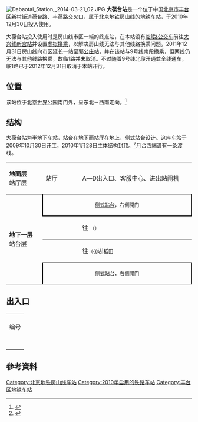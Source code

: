 {{NoteTA
|G1=Railway}}
{{Infobox station
|name = 大葆台
|eng_name = Dabaotai
|linecolour = {{北京地铁颜色|房}}
|image = Dabaotai station platform 1.jpg
|caption = 大葆台站站台
|other_name = 
|country = {{PRC}}
|borough = [[北京市|北京市]][[丰台区|丰台区]][[新村街道_(北京市)|新村街道]]
|address = 葆台路、丰葆路交叉口
|coordinates = {{Coord|39.807704|116.291498|type:railwaystation_region:CN-11_source:GoogleMaps|display=inline,title}}
|elevation = 
|operator = [[北京市地铁运营有限公司|北京市地铁运营有限公司]]
|lines = {{北京地铁线路名|房|SL}}
|distance = 
|platform = 2座[[侧式站台|侧式站台]]
|tracks = 2条
|bus_routes = 
|bus_stands = 
|connections = 
|structure = 半地下车站
|hall = 
|depth = 
|levels = 
|interchange = 
|exits = 4個
|elevator = 
|escalator = 
|architect = 
|architectural_style = 
|colour = 白色
|type = 
|status = 运营中
|code = 
|zone = 
|classification = 
|website = 
|built = 
|opened = 2010年12月30日
|pass_year = 
|passengers = 
|pass_system = 
|pass_rank = 
|mpassengers = 
|trains = 
|station_hours = 
|hours = 
|first = {{北京地铁线路名|房|S}}
:往{{北京地铁起讫站|房山|L}}：05:30
:往{{北京地铁起讫站|房山|R}}：06:00
|last = {{北京地铁线路名|房|S}}
:往{{北京地铁起讫站|房山|L}}：22:52
:往{{北京地铁起讫站|房山|R}}：23:27
|adjacent = {{adjacent stations|system=北京地铁|line=房|left=郭公庄|right=稻田|note-left=1.438km|note-mid=距离[[东管头南站|东管头南]]7.426km|note-right=6.466km}}
|other_services = 
|route_map = {{Routemap|inline=yes|map=
utSTRf\utSTRg~~ ~~{{rmr|Licon=U|{{stl|北京地铁|郭公庄}}}}
utSTR+BSr\utSTR+BSl
utSTR+BSr\utSTR+BSl
utABZg2\utSTR+tc3
utSTR+tc1\utABZg+4
utSTRe\utSTRe
uSTRf\uSTRg~~ ~~{{rmr|Licon=D|{{stl|北京地铁|稻田}}}}
}}
}}
[[File:Dabaotai_Station,_2014-03-21_02.JPG|thumb]]
'''大葆台站'''是一个位于中国[[北京市|北京市]][[丰台区|丰台区]][[新村街道_(北京市)|新村街道]]葆台路、丰葆路交叉口，属于[[北京地铁|北京地铁]][[北京地铁房山线|房山线]]的[[地铁车站|地铁车站]]，于2010年12月30日投入使用。

大葆台站投入使用时是房山线市区一端的终点站，在本站设有[[北京公交临1路|临1路公交车]]前往[[大兴线|大兴线]][[新宫站_(北京)|新宫站]]并设置[[虚拟换乘|虚拟换乘]]，以解决房山线无法与其他线路换乘问题。2011年12月31日房山线向市区延长一站至[[郭公庄站|郭公庄站]]，并在该站与9号线南段换乘，但两线仍无法与其他线路换乘，故临1路并未取消。不过随着9号线北段开通並全线通车，临1路已于2012年12月31日取消于本站开行。

== 位置 ==
该站位于[[北京世界公园|北京世界公园]]南门外，呈东北－西南走向。<ref>{{cite web|url=http://www.bjghw.gov.cn/web/static/articles/catalog_14300/article_ff808081271d5bde01278a0a8f0901ce/ff808081271d5bde01278a0a8f0901ce.html|title=轨道交通房山线规划方案公告|publisher=[[北京市规划委员会|北京市规划委员会]]|date=2010-03-23|accessdate=2010-08-11|archive-url=https://web.archive.org/web/20100728091831/http://www.bjghw.gov.cn/web/static/articles/catalog_14300/article_ff808081271d5bde01278a0a8f0901ce/ff808081271d5bde01278a0a8f0901ce.html|archive-date=2010-07-28|dead-url=yes}}</ref>

== 结构 ==
大葆台站为半地下车站，站台在地下而站厅在地上，侧式站台设计。这座车站于2009年10月30日开工，2010年1月28日主体结构封顶。<ref>{{cite web|url=http://beijing.qianlong.com/3825/2010/01/29/4202@5479645.htm|title=房山线“半地下”车站封顶|date=2010-01-29|accessdate=2010-08-11|publisher=[[千龙网|千龙网]]}}{{Dead link|date=2019年12月 |bot=InternetArchiveBot |fix-attempted=yes }}</ref>月台西端设有一条渡线。
{|cellspacing=0 cellpadding=3
|style="border-top:solid 1px gray;border-bottom:solid 1px gray;" width=100|'''地面层'''<br />站厅层
|style="border-top:solid 1px gray;border-bottom:solid 1px gray;" width=100|站厅
|style="border-top:solid 1px gray;border-bottom:solid 1px gray;" width=350|A—D出入口、客服中心、进出站闸机
|-
|style="border-bottom:solid 1px gray;" rowspan=4|'''地下一层'''<br />站台层
|style="border-right:solid 2px black;border-left:solid 2px black;border-top:solid 0px gray;border-bottom:solid 2px black;" colspan=2|<center><small>[[侧式站台|侧式站台]]，右側開门</small></center>
|-
|style="border-bottom:solid 1px gray;"|{{arrow|L}}
|style="border-bottom:solid 1px gray;"|{{北京地铁线路名|房|c}} <!--非跨线车--> 往{{站|东管头南}} <!--/ 跨线车往{{站|国家图书馆}} ({{北京地铁线路名|9|c}}) --> <small>（{{站|郭公庄}}）</small>
|-
|{{arrow|R}}
|{{北京地铁线路名|房|c}} <!--非跨线车/跨线车({{北京地铁线路名|9|c}}) -->往{{站|阎村东}}<small>（{{站|稻田||中国}}）</small> 
|-
|style="border-right:solid 2px black;border-left:solid 2px black;border-top:solid 2px black;border-bottom:solid 1px gray;" colspan=2|<center><small>[[侧式站台|侧式站台]]，右側開门</small></center>
|}

== 出入口 ==
{| class="wikitable"
| colspan="5" align="center" bgcolor="{{北京地铁颜色|房}}" |
|-
! 编号
! 指示
! 建议前往的目的地
! 图片
|-
|{{港鐵出口|A|附=斜}}
|葆台北路
|
|[[File:Missing_image_text.svg|210x210像素]]
|-
|{{港鐵出口|B}}
|葆台北路
|
|[[File:Missing_image_text.svg|210x210像素]]
|-
|{{港鐵出口|C}}
|葆台北路
|
|[[File:Missing_image_text.svg|210x210像素]]
|-
|{{港鐵出口|D|附=斜}}
|葆台北路
|
|[[File:Missing_image_text.svg|210x210像素]]
|-
| colspan="5" bgcolor="#EEEEEE" |{{港鐵出口|註=斜}}
|}

== 參考資料 ==
{{reflist}}
{{commonscat|Dabaotai Station}}

{{北京地铁房山线}}
[[Category:北京地铁房山线车站|Category:北京地铁房山线车站]]
[[Category:2010年启用的铁路车站|Category:2010年启用的铁路车站]]
[[Category:丰台区地铁车站|Category:丰台区地铁车站]]